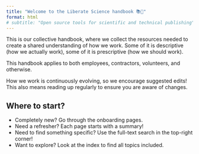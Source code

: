 ```yaml
---
title: "Welcome to the Liberate Science handbook 📚🤩"
format: html
# subtitle: "Open source tools for scientific and technical publishing"
---
```


This is our collective handbook, where we collect the resources needed to create a shared understanding of how we work. Some of it is descriptive (how we actually work), some of it is prescriptive (how we should work). 

This handbook applies to both employees, contractors, volunteers, and otherwise.

How we work is continuously evolving, so we encourage suggested edits! This also means reading up regularly to ensure you are aware of changes.

[^1]: LibScie is the preferred acronym of Liberate Science.

## Where to start?

* Completely new? Go through the onboarding pages.
* Need a refresher? Each page starts with a summary!
* Need to find something specific? Use the full-text search in the top-right corner!
* Want to explore? Look at the index to find all topics included.